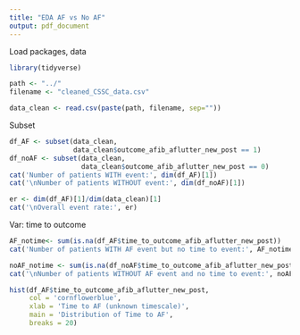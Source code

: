 ```yaml
---
title: "EDA AF vs No AF"
output: pdf_document
---
```


Load packages, data

```r
library(tidyverse)

path <- "../"
filename <- "cleaned_CSSC_data.csv"

data_clean <- read.csv(paste(path, filename, sep=""))
```

Subset

```r
df_AF <- subset(data_clean, 
                data_clean$outcome_afib_aflutter_new_post == 1)
df_noAF <- subset(data_clean, 
                  data_clean$outcome_afib_aflutter_new_post == 0)
cat('Number of patients WITH event:', dim(df_AF)[1])
cat('\nNumber of patients WITHOUT event:', dim(df_noAF)[1])

er <- dim(df_AF)[1]/dim(data_clean)[1]
cat('\nOverall event rate:', er)
```

Var: time to outcome

```r
AF_notime<- sum(is.na(df_AF$time_to_outcome_afib_aflutter_new_post))
cat('Number of patients WITH AF event but no time to event:', AF_notime)

noAF_notime <- sum(is.na(df_noAF$time_to_outcome_afib_aflutter_new_post))
cat('\nNumber of patients WITHOUT AF event and no time to event:', noAF_notime)

hist(df_AF$time_to_outcome_afib_aflutter_new_post,
     col = 'cornflowerblue',
     xlab = 'Time to AF (unknown timescale)',
     main = 'Distribution of Time to AF',
     breaks = 20)
```
```r

```

